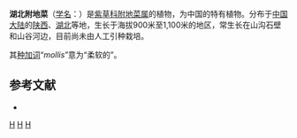 {{Speciesbox
| genus = Trigonotis
| species = mollis
| authority = Hemsl., 1890
}}

'''湖北附地菜'''（[[学名|学名]]：{{lang|la|''Trigonotis mollis''}}）是[[紫草科|紫草科]][[附地菜属|附地菜属]]的植物，为中国的特有植物。分布于[[中国大陆|中国大陆]]的[[陕西|陕西]]、[[湖北|湖北]]等地，生长于海拔900米至1,100米的地区，常生长在山沟石壁和山谷河边，目前尚未由人工引种栽培。

其[[种加词|种加词]]“''mollis ''”意为“柔软的”。

== 参考文献 ==
<div class="references-small">
* {{cite web| url =http://www.bioinfo.cn/db05/KmzwSpecies.php?action=view&id=2730| title =湖北附地菜| work =《中国高等植物数据库全库》| publisher =中国科学院微生物研究所| author =昆明植物研究所| accessdate =2009-02-23| deadurl =yes| archiveurl =https://web.archive.org/web/20160305035522/http://www.bioinfo.cn/db05/KmzwSpecies.php?action=view&id=2730| archivedate =2016-03-05}}
</div>
{{Taxonbar|from=Q15226191}}

[[Category:附地菜属|H]]
[[Category:1890年描述的植物|H]]
[[Category:中国特有植物|H]]


{{植物小作品}}